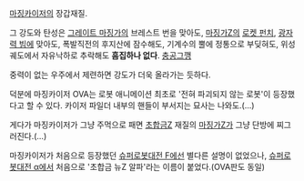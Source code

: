 [[마징카이저]]의 장갑재질.

그 강도와 탄성은 [[그레이트 마징가]]의 브레스트 번을 맞아도, [[마징가Z]]의 [[로켓 펀치]], [[광자력 빔]]에 맞아도, 폭발직전의 후지산에 잠수해도, 기계수의 뿔에 정통으로 부딪혀도, 위성궤도에서 자유낙하로 추락해도 '''흠집하나 없다'''. [[충공그깽]]

중력이 없는 우주에서 제련하면 강도가 더욱 올라가는 듯하다.

덕분에 마징카이저 OVA는 로봇 애니메이션 최초로 '전혀 파괴되지 않는 로봇'이 등장했다고 할 수 있다. 카이저 파일더 내부의 핸들이 부서지는 묘사는 나와도.(...)

게다가 마징카이저가 그냥 주먹으로 패면 [[초합금Z]] 재질의 [[마징가Z]]가 그냥 단방에 찌그러진다.(...)

마징카이저가 처음으로 등장했던 [[슈퍼로봇대전 F]]에선 별다른 설명이 없었으나, [[슈퍼로봇대전 α]]에서 처음으로 '초합금 뉴Z 알파'라는 이름이 붙었다.(OVA판도 동일)
